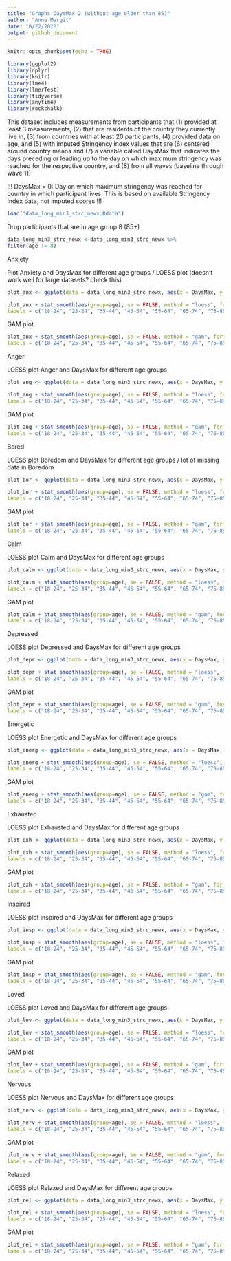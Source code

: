 ```yaml
---
title: "Graphs DaysMax 2 (without age older than 85)"
author: "Anne Margit"
date: "6/22/2020"
output: github_document
---
```


```r
knitr::opts_chunk$set(echo = TRUE)
```

```r
library(ggplot2)
library(dplyr)
library(knitr)
library(lme4)
library(lmerTest)
library(tidyverse)
library(anytime)
library(rockchalk)
```

This dataset includes measurements from participants that (1) provided at least 3 measurements, (2) that are residents of the country they currently live in, (3) from countries with at least 20 participants, (4) provided data on age, and (5) with imputed Stringency index values that are (6) centered around country means and (7) a variable called DaysMax that indicates the days preceding or leading up to the day on which maximum stringency was reached for the respective country, and (8) from all waves (baseline through wave 11)

!!! DaysMax = 0: Day on which maximum stringency was reached for country in which participant lives. This is based on available Stringency Index data, not imputed scores !!!

```r
load("data_long_min3_strc_newx.Rdata")
```

Drop participants that are in age group 8 (85+)
```r
data_long_min3_strc_newx <-data_long_min3_strc_newx %>%
filter(age != 8)
```
####################### Anxiety #######################

Plot Anxiety and DaysMax for different age groups / LOESS plot (doesn't work well for large datasets? check this)
```r
plot_anx <- ggplot(data = data_long_min3_strc_newx, aes(x = DaysMax, y = Anxiety, group = ID, color = age))

plot_anx + stat_smooth(aes(group=age), se = FALSE, method = "loess", formula = y ~ x, size = 1, na.rm=TRUE) + scale_colour_discrete(name = "Age", 
labels = c("18-24", "25-34", "35-44", "45-54", "55-64", "65-74", "75-85", "85+")) + labs(title="LOESS plot of Anxiety by DaysMax for different age groups")
```
GAM plot
```r
plot_anx + stat_smooth(aes(group=age), se = FALSE, method = "gam", formula = y ~ x, size = 1, na.rm=TRUE) + scale_colour_discrete(name = "Age", 
labels = c("18-24", "25-34", "35-44", "45-54", "55-64", "65-74", "75-85", "85+")) + labs(title="GAM plot of Anxiety by DaysMax for different age groups")
```

####################### Anger ####################### 

LOESS plot Anger and DaysMax for different age groups
```r
plot_ang <- ggplot(data = data_long_min3_strc_newx, aes(x = DaysMax, y = Ang, group = ID, color = age))

plot_ang + stat_smooth(aes(group=age), se = FALSE, method = "loess", formula = y ~ x, size = 1, na.rm=TRUE) + scale_colour_discrete(name = "Age", 
labels = c("18-24", "25-34", "35-44", "45-54", "55-64", "65-74", "75-85", "85+")) + labs(title="LOESS plot of Anger by DaysMax for different age groups", y ="Anger")
```
GAM plot
```r
plot_ang + stat_smooth(aes(group=age), se = FALSE, method = "gam", formula = y ~ x, size = 1, na.rm=TRUE) + scale_colour_discrete(name = "Age", 
labels = c("18-24", "25-34", "35-44", "45-54", "55-64", "65-74", "75-85", "85+")) + labs(title="GAM plot of Anger by DaysMax for different age groups", y ="Anger")
```

####################### Bored ####################### 
LOESS plot Boredom and DaysMax for different age groups / lot of missing data in Boredom
```r
plot_bor <- ggplot(data = data_long_min3_strc_newx, aes(x = DaysMax, y = Bored, group = ID, color = age))

plot_bor + stat_smooth(aes(group=age), se = FALSE, method = "loess", formula = y ~ x, size = 1, na.rm=TRUE) + scale_colour_discrete(name = "Age", 
labels = c("18-24", "25-34", "35-44", "45-54", "55-64", "65-74", "75-85", "85+")) + labs(title="LOESS plot of Boredom by DaysMax for different age groups", y ="Boredom")
```
GAM plot
```r
plot_bor + stat_smooth(aes(group=age), se = FALSE, method = "gam", formula = y ~ x, size = 1, na.rm=TRUE) + scale_colour_discrete(name = "Age", 
labels = c("18-24", "25-34", "35-44", "45-54", "55-64", "65-74", "75-85", "85+")) + labs(title="GAM plot of Boredom by DaysMax for different age groups", y ="Boredom")
```

####################### Calm ####################### 
LOESS plot Calm and DaysMax for different age groups 
```r
plot_calm <- ggplot(data = data_long_min3_strc_newx, aes(x = DaysMax, y = Calm, group = ID, color = age))

plot_calm + stat_smooth(aes(group=age), se = FALSE, method = "loess", formula = y ~ x, size = 1, na.rm=TRUE) + scale_colour_discrete(name = "Age", 
labels = c("18-24", "25-34", "35-44", "45-54", "55-64", "65-74", "75-85", "85+")) + labs(title="LOESS plot of Calm by DaysMax for different age groups", y ="Calm")
```

GAM plot
```r
plot_calm + stat_smooth(aes(group=age), se = FALSE, method = "gam", formula = y ~ x, size = 1) + scale_colour_discrete(name = "Age", 
labels = c("18-24", "25-34", "35-44", "45-54", "55-64", "65-74", "75-85", "85+")) + labs(title="GAM plot of Calm by DaysMax for different age groups", y ="Calm")
```

####################### Depressed ####################### 
LOESS plot Depressed and DaysMax for different age groups 
```r
plot_depr <- ggplot(data = data_long_min3_strc_newx, aes(x = DaysMax, y = Depr, group = ID, color = age))

plot_depr + stat_smooth(aes(group=age), se = FALSE, method = "loess", formula = y ~ x, size = 1, na.rm=TRUE) + scale_colour_discrete(name = "Age", 
labels = c("18-24", "25-34", "35-44", "45-54", "55-64", "65-74", "75-85", "85+")) + labs(title="LOESS plot of Depressed by DaysMax for different age groups", y ="Depr")
```
GAM plot
```r
plot_depr + stat_smooth(aes(group=age), se = FALSE, method = "gam", formula = y ~ x, size = 1, na.rm=TRUE) + scale_colour_discrete(name = "Age", 
labels = c("18-24", "25-34", "35-44", "45-54", "55-64", "65-74", "75-85", "85+")) + labs(title="GAM plot of Depressed by DaysMax for different age groups", y ="Depr")
```

####################### Energetic ####################### 

LOESS plot Energetic and DaysMax for different age groups 
```r
plot_energ <- ggplot(data = data_long_min3_strc_newx, aes(x = DaysMax, y = Energ, group = ID, color = age))

plot_energ + stat_smooth(aes(group=age), se = FALSE, method = "loess", formula = y ~ x, size = 1, na.rm=TRUE) + scale_colour_discrete(name = "Age", 
labels = c("18-24", "25-34", "35-44", "45-54", "55-64", "65-74", "75-85", "85+")) + labs(title="LOESS plot of Energetic by DaysMax for different age groups", y ="Energ")
```
GAM plot
```r
plot_energ + stat_smooth(aes(group=age), se = FALSE, method = "gam", formula = y ~ x, size = 1, na.rm=TRUE) + scale_colour_discrete(name = "Age", 
labels = c("18-24", "25-34", "35-44", "45-54", "55-64", "65-74", "75-85", "85+")) + labs(title="GAM plot of Energetic by DaysMax for different age groups", y ="Energ")
```

####################### Exhausted ####################### 

LOESS plot Exhausted and DaysMax for different age groups 
```r
plot_exh <- ggplot(data = data_long_min3_strc_newx, aes(x = DaysMax, y = Exh, group = ID, color = age))

plot_exh + stat_smooth(aes(group=age), se = FALSE, method = "loess", formula = y ~ x, size = 1, na.rm=TRUE) + scale_colour_discrete(name = "Age", 
labels = c("18-24", "25-34", "35-44", "45-54", "55-64", "65-74", "75-85", "85+")) + labs(title="LOESS plot of Exhausted by DaysMax for different age groups", y ="Exh")
```
GAM plot
```r
plot_exh + stat_smooth(aes(group=age), se = FALSE, method = "gam", formula = y ~ x, size = 1, na.rm=TRUE) + scale_colour_discrete(name = "Age", 
labels = c("18-24", "25-34", "35-44", "45-54", "55-64", "65-74", "75-85", "85+")) + labs(title="GAM plot of Exhausted by DaysMax for different age groups", y ="Exh")
```

####################### Inspired ####################### 
LOESS plot inspired and DaysMax for different age groups 
```r
plot_insp <- ggplot(data = data_long_min3_strc_newx, aes(x = DaysMax, y = Insp, group = ID, color = age))

plot_insp + stat_smooth(aes(group=age), se = FALSE, method = "loess", formula = y ~ x, size = 1, na.rm=TRUE) + scale_colour_discrete(name = "Age", 
labels = c("18-24", "25-34", "35-44", "45-54", "55-64", "65-74", "75-85", "85+")) + labs(title="LOESS plot of Inspired by DaysMax for different age groups", y ="Insp")
```
GAM plot
```r
plot_insp + stat_smooth(aes(group=age), se = FALSE, method = "gam", formula = y ~ x, size = 1, na.rm=TRUE) + scale_colour_discrete(name = "Age", 
labels = c("18-24", "25-34", "35-44", "45-54", "55-64", "65-74", "75-85", "85+")) + labs(title="GAM plot of Inspired by DaysMax for different age groups", y ="Insp")
```

####################### Loved ####################### 

LOESS plot Loved and DaysMax for different age groups 
```r
plot_lov <- ggplot(data = data_long_min3_strc_newx, aes(x = DaysMax, y = Lov, group = ID, color = age))

plot_lov + stat_smooth(aes(group=age), se = FALSE, method = "loess", formula = y ~ x, size = 1, na.rm=TRUE) + scale_colour_discrete(name = "Age", 
labels = c("18-24", "25-34", "35-44", "45-54", "55-64", "65-74", "75-85", "85+")) + labs(title="LOESS plot of Loved by DaysMax for different age groups", y ="Lov")
```
GAM plot
```r
plot_lov + stat_smooth(aes(group=age), se = FALSE, method = "gam", formula = y ~ x, size = 1, na.rm=TRUE) + scale_colour_discrete(name = "Age", 
labels = c("18-24", "25-34", "35-44", "45-54", "55-64", "65-74", "75-85", "85+")) + labs(title="GAM plot of Inspired by DaysMax for different age groups", y ="Lov")
```

####################### Nervous ####################### 
LOESS plot Nervous and DaysMax for different age groups 
```r
plot_nerv <- ggplot(data = data_long_min3_strc_newx, aes(x = DaysMax, y = Nerv, group = ID, color = age))

plot_nerv + stat_smooth(aes(group=age), se = FALSE, method = "loess", formula = y ~ x, size = 1, na.rm=TRUE) + scale_colour_discrete(name = "Age", 
labels = c("18-24", "25-34", "35-44", "45-54", "55-64", "65-74", "75-85", "85+")) + labs(title="LOESS plot of Nervousness by DaysMax for different age groups", y ="Nerv")
```
GAM plot
```r
plot_nerv + stat_smooth(aes(group=age), se = FALSE, method = "gam", formula = y ~ x, size = 1, na.rm=TRUE) + scale_colour_discrete(name = "Age", 
labels = c("18-24", "25-34", "35-44", "45-54", "55-64", "65-74", "75-85", "85+")) + labs(title="GAM plot of Nervousness by DaysMax for different age groups", y ="Nerv")
```

####################### Relaxed ####################### 
LOESS plot Relaxed and DaysMax for different age groups 
```r
plot_rel <- ggplot(data = data_long_min3_strc_newx, aes(x = DaysMax, y = Rel, group = ID, color = age))

plot_rel + stat_smooth(aes(group=age), se = FALSE, method = "loess", formula = y ~ x, size = 1, na.rm=TRUE) + scale_colour_discrete(name = "Age", 
labels = c("18-24", "25-34", "35-44", "45-54", "55-64", "65-74", "75-85", "85+")) + labs(title="LOESS plot of Relaxed by DaysMax for different age groups", y ="Rel")
```
GAM plot
```r
plot_rel + stat_smooth(aes(group=age), se = FALSE, method = "gam", formula = y ~ x, size = 1, na.rm=TRUE) + scale_colour_discrete(name = "Age", 
labels = c("18-24", "25-34", "35-44", "45-54", "55-64", "65-74", "75-85", "85+")) + labs(title="GAM plot of Relaxed by DaysMax for different age groups", y ="Rel")
```
